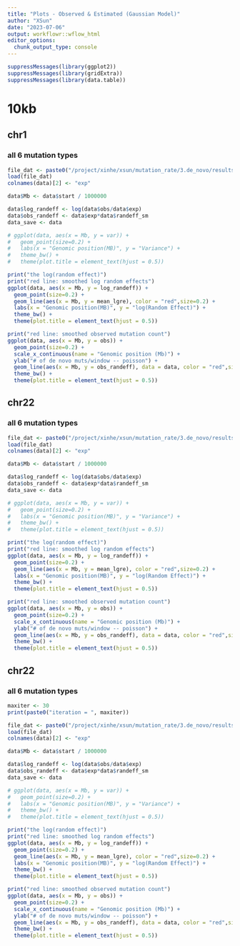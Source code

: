 ```yaml
---
title: "Plots - Observed & Estimated (Gaussian Model)"
author: "XSun"
date: "2023-07-06"
output: workflowr::wflow_html
editor_options:
  chunk_output_type: console
---
```


```r
suppressMessages(library(ggplot2))
suppressMessages(library(gridExtra))
suppressMessages(library(data.table))
```


# 10kb

## chr1 

### all 6 mutation types


```r
file_dat <- paste0("/project/xinhe/xsun/mutation_rate/3.de_novo/results/per_chr/chr1/gaus_10kb_pseudo0005_wholewindow.rdata")
load(file_dat)
colnames(data)[2] <- "exp"

data$Mb <- data$start / 1000000

data$log_randeff <- log(data$obs/data$exp)
data$obs_randeff <- data$exp*data$randeff_sm
data_save <- data

# ggplot(data, aes(x = Mb, y = var)) +
#   geom_point(size=0.2) +
#   labs(x = "Genomic position(MB)", y = "Variance") +
#   theme_bw() +
#   theme(plot.title = element_text(hjust = 0.5))

print("the log(random effect)")
print("red line: smoothed log random effects")
ggplot(data, aes(x = Mb, y = log_randeff)) +
  geom_point(size=0.2) +
  geom_line(aes(x = Mb, y = mean_lgre), color = "red",size=0.2) +
  labs(x = "Genomic position(MB)", y = "log(Random Effect)") +
  theme_bw() +
  theme(plot.title = element_text(hjust = 0.5))

print("red line: smoothed observed mutation count")
ggplot(data, aes(x = Mb, y = obs)) +
  geom_point(size=0.2) +
  scale_x_continuous(name = "Genomic position (Mb)") +
  ylab("# of de novo muts/window -- poisson") +
  geom_line(aes(x = Mb, y = obs_randeff), data = data, color = "red",size=0.2) +
  theme_bw() +
  theme(plot.title = element_text(hjust = 0.5))

```


## chr22 

### all 6 mutation types


```r

file_dat <- paste0("/project/xinhe/xsun/mutation_rate/3.de_novo/results/per_chr/chr22/gaus_10kb_pseudo0005_wholewindow.rdata")
load(file_dat)
colnames(data)[2] <- "exp"

data$Mb <- data$start / 1000000

data$log_randeff <- log(data$obs/data$exp)
data$obs_randeff <- data$exp*data$randeff_sm
data_save <- data

# ggplot(data, aes(x = Mb, y = var)) +
#   geom_point(size=0.2) +
#   labs(x = "Genomic position(MB)", y = "Variance") +
#   theme_bw() +
#   theme(plot.title = element_text(hjust = 0.5))

print("the log(random effect)")
print("red line: smoothed log random effects")
ggplot(data, aes(x = Mb, y = log_randeff)) +
  geom_point(size=0.2) +
  geom_line(aes(x = Mb, y = mean_lgre), color = "red",size=0.2) +
  labs(x = "Genomic position(MB)", y = "log(Random Effect)") +
  theme_bw() +
  theme(plot.title = element_text(hjust = 0.5))

print("red line: smoothed observed mutation count")
ggplot(data, aes(x = Mb, y = obs)) +
  geom_point(size=0.2) +
  scale_x_continuous(name = "Genomic position (Mb)") +
  ylab("# of de novo muts/window -- poisson") +
  geom_line(aes(x = Mb, y = obs_randeff), data = data, color = "red",size=0.2) +
  theme_bw() +
  theme(plot.title = element_text(hjust = 0.5))

```


## chr22 

### all 6 mutation types


```r

maxiter <- 30
print(paste0("iteration = ", maxiter))

file_dat <- paste0("/project/xinhe/xsun/mutation_rate/3.de_novo/results/per_chr/chr22/gaus_10kb_pseudo0005_wholewindow.rdata")
load(file_dat)
colnames(data)[2] <- "exp"

data$Mb <- data$start / 1000000

data$log_randeff <- log(data$obs/data$exp)
data$obs_randeff <- data$exp*data$randeff_sm
data_save <- data

# ggplot(data, aes(x = Mb, y = var)) +
#   geom_point(size=0.2) +
#   labs(x = "Genomic position(MB)", y = "Variance") +
#   theme_bw() +
#   theme(plot.title = element_text(hjust = 0.5))

print("the log(random effect)")
print("red line: smoothed log random effects")
ggplot(data, aes(x = Mb, y = log_randeff)) +
  geom_point(size=0.2) +
  geom_line(aes(x = Mb, y = mean_lgre), color = "red",size=0.2) +
  labs(x = "Genomic position(MB)", y = "log(Random Effect)") +
  theme_bw() +
  theme(plot.title = element_text(hjust = 0.5))

print("red line: smoothed observed mutation count")
ggplot(data, aes(x = Mb, y = obs)) +
  geom_point(size=0.2) +
  scale_x_continuous(name = "Genomic position (Mb)") +
  ylab("# of de novo muts/window -- poisson") +
  geom_line(aes(x = Mb, y = obs_randeff), data = data, color = "red",size=0.2) +
  theme_bw() +
  theme(plot.title = element_text(hjust = 0.5))

```